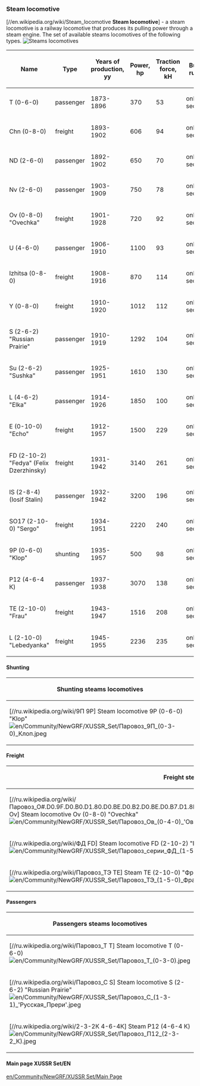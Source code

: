 === Steam locomotive ===
[//en.wikipedia.org/wiki/Steam_locomotive '''Steam locomotive'''] - a steam locomotive is a railway locomotive that produces its pulling power through a steam engine.
The set of available steams locomotives  of the following types.
[[File:en/Steams locomotives 5.png|frame| Steams locomotives]]

{|class="wikitable sortable"
|-
! Name
! Type
! Years of production,  <br>yy
! Power,<br>hp
! Traction force,<br>kH
! Build rules
|-
|Т (0-6-0)
|passenger
|1873-1896
|370
|53
|only 1 section
|-
|Chn (0-8-0) 
|freight
|1893-1902
|606
|94
|only 1 section
|-
| ND (2-6-0)
| passenger
| 1892-1902
| 650
| 70
| only 1 section
|-
| Nv (2-6-0)
| passenger
| 1903-1909
| 750
| 78
| only 1 section
|-
| Ov (0-8-0) "Ovechka"
| freight
| 1901-1928
| 720
| 92
| only 1 section
|-
| U (4-6-0) 
| passenger
| 1906-1910
| 1100
| 93
| only 1 section
|-
| Izhitsa (0-8-0) 
| freight
| 1908-1916
| 870
| 114
| only 1 section
|-
| Y (0-8-0) 
| freight
| 1910-1920
| 1012
| 112
| only 1 section
|-
| S (2-6-2) "Russian Prairie"
| passenger
| 1910-1919
| 1292
| 104
| only 1 section
|-
| Su (2-6-2) "Sushka"
| passenger
| 1925-1951
| 1610
| 130
| only 1 section
|-
| L (4-6-2) "Elka"
| passenger
| 1914-1926
| 1850
| 100
| only 1 section
|-
| E (0-10-0) "Echo"
| freight
| 1912-1957
| 1500
| 229
| only 1 section
|-
| FD (2-10-2) "Fedya" (Felix Dzerzhinsky)
| freight
| 1931-1942
| 3140
| 261
| only 1 section
|-
| IS (2-8-4) (Iosif Stalin)
| passenger
| 1932-1942
| 3200
| 196
| only 1 section
|-
| SO17 (2-10-0) "Sergo"
| freight
| 1934-1951
| 2220
| 240
| only 1 section
|-
| 9P (0-6-0) "Klop"
| shunting
| 1935-1957
| 500
| 98
| only 1 section
|-
|P12 (4-6-4 К) 
|passenger
|1937-1938
|3070
|138
|only 1 section
|-
| TE (2-10-0) "Frau"
| freight
| 1943-1947
| 1516
| 208
| only 1 section
|-
| L (2-10-0) "Lebedyanka"
| freight
| 1945-1955
| 2236
| 235
| only 1 section
|}

==== Shunting==== 

{| class="wikitable mw-collapsible mw-collapsed"
|-
! Shunting steams locomotives
|-
| [//ru.wikipedia.org/wiki/9П 9P] Steam locomotive 9P (0-6-0) "Klop" <br> [[File:en/Community/NewGRF/XUSSR Set/Паровоз 9П (0-3-0) Клоп.jpeg]]
|}

====Freight====
{| class="wikitable sortable mw-collapsible mw-collapsed"
|-
! Freight steams locomotives
|-
|[//ru.wikipedia.org/wiki/Паровоз_О#.D0.9F.D0.B0.D1.80.D0.BE.D0.B2.D0.BE.D0.B7.D1.8B_.D1.81.D0.B5.D1.80.D0.B8.D0.B9_.D0.9E.D0.B2_.D0.B8_.D0.9E.D0.BA Ov] Steam locomotive Ov (0-8-0) "Ovechka" <br> [[File:en/Community/NewGRF/XUSSR Set/Паровоз Ов (0-4-0) 'Овечка'.jpeg]] || [//ru.wikipedia.org/wiki/Паровоз_Ѵ Izhitsa] Паровоз Izhitsa (0-8-0) <br>[[File:en/Community/NewGRF/XUSSR Set/Паровоз Ѵ (0-4-0).jpeg]] || [//ru.wikipedia.org/wiki/Паровоз_Ы Y] Steam locomotive Y (0-8-0) <br>[[File:en/Community/NewGRF/XUSSR Set/Паровоз Ы (0-4-0).jpeg]] || [//ru.wikipedia.org/wiki/Паровоз_Э E] Steam locomotive E (0-5-0) "Echo" <br> [[File:en/Community/NewGRF/XUSSR Set/Паровоз Э (0-5-0) 'Эхо'.jpeg]]  
|-
| [//ru.wikipedia.org/wiki/ФД FD] Steam locomotive FD (2-10-2) "Fedya" (Felix Dzerzhinsky) <br> [[File:en/Community/NewGRF/XUSSR Set/Паровоз серии ФД (1-5-1) 'Федя' (Феликс Дзержинский).jpeg]] || [//ru.wikipedia.org/wiki/СО_(паровоз) SO17] Steam locomotive SO17 (2-10-0) "Sergo" <br> [[File:en/Community/NewGRF/XUSSR Set/Паровоз СО17 (1-5-0) 'Серьго'.jpeg]] || [//ru.wikipedia.org/wiki/Паровоз_Л L] Steam locomotive L (2-10-0) "Lebedyanka" <br> [[File:en/Community/NewGRF/XUSSR Set/Паровоз Л (1-5-0) 'Лебедянка'.jpeg]] || [//ru.wikipedia.org/wiki/Паровоз_Ч Ch] Steam locomotive Chn (0-8-0) <br> [[File:en/Community/NewGRF/XUSSR Set/Чн.jpeg]]
|-
| [//ru.wikipedia.org/wiki/Паровоз_ТЭ ТE] Steam ТE (2-10-0) "Фрау"<br> [[File:en/Community/NewGRF/XUSSR Set/Паровоз ТЭ (1-5-0) Фрау.jpeg]]
|}

====Passengers====

{| class="wikitable mw-collapsible mw-collapsed"
|-
! Passengers steams locomotives
|-
| [//ru.wikipedia.org/wiki/Паровоз_Т Т] Steam locomotive Т (0-6-0) <br> [[File:en/Community/NewGRF/XUSSR Set/Паровоз Т (0-3-0).jpeg]] || [//ru.wikipedia.org/wiki/Паровоз_Н ND] Steam locomotive ND (2-6-0) <br> [[File:en/Community/NewGRF/XUSSR Set/Паровоз НД (1-3-0).jpeg]] || [//ru.wikipedia.org/wiki/Паровоз_Н Nv] Steam locomotive Nv (2-6-0) <br> [[File:en/Community/NewGRF/XUSSR Set/Паровоз Нв (1-3-0).jpeg]] || [//ru.wikipedia.org/wiki/Паровоз_У U] Steam locomotive U (4-6-0) <br> [[File:en/Community/NewGRF/XUSSR Set/Паровоз У (2-3-0).jpeg]]  
|-
| [//ru.wikipedia.org/wiki/Паровоз_С S] Steam locomotive S (2-6-2) "Russian Prairie" <br> [[File:en/Community/NewGRF/XUSSR Set/Паровоз С (1-3-1) 'Русская Прери'.jpeg]] || [//ru.wikipedia.org/wiki/Паровоз_Л L] Steam locomotive L (4-6-2) "Elka" <br> [[File:en/Community/NewGRF/XUSSR Set/Паровоз Л (2-3-1) 'Элька'.jpeg]] || [//ru.wikipedia.org/wiki/Су_(паровоз) Su]  Steam locomotive Su (2-6-2) "Sushka" <br> [[File:en/Community/NewGRF/XUSSR Set/Паровоз Су (1-3-1) 'Сушка'.jpeg]] || [//ru.wikipedia.org/wiki/ИС_(паровоз) IS] Steam locomotive IS (2-8-4) (Iosif Stalin) <br> [[File:en/Community/NewGRF/XUSSR Set/Паровоз ИС (1-4-2) (Иосиф Сталин).jpeg]]
 
|-
| [//ru.wikipedia.org/wiki/2-3-2К 4-6-4К] Steam P12 (4-6-4 К) <br> [[File:en/Community/NewGRF/XUSSR Set/Паровоз П12 (2-3-2 К).jpeg]]
|}

====Main page XUSSR Set/EN====
[[en/Community/NewGRF/XUSSR Set/Main Page]]
